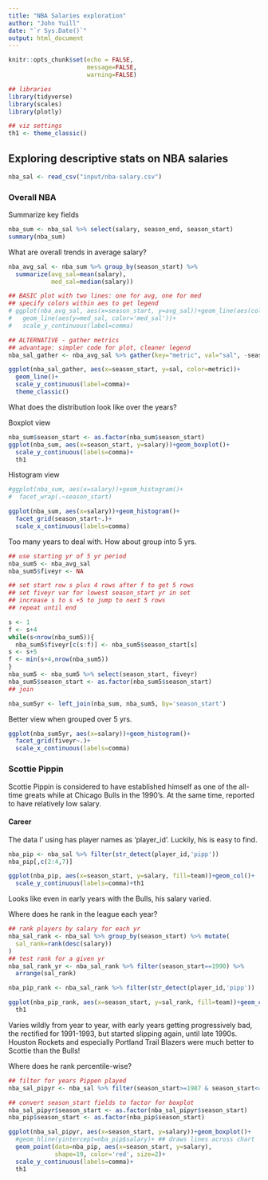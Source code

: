 ```yaml
---
title: "NBA Salaries exploration"
author: "John Yuill"
date: "`r Sys.Date()`"
output: html_document
---
```


```r
knitr::opts_chunk$set(echo = FALSE,
                      message=FALSE,
                      warning=FALSE)

## libraries
library(tidyverse)
library(scales)
library(plotly)

## viz settings
th1 <- theme_classic()

```

## Exploring descriptive stats on NBA salaries

```r
nba_sal <- read_csv("input/nba-salary.csv")

```

### Overall NBA

Summarize key fields

```r
nba_sum <- nba_sal %>% select(salary, season_end, season_start)
summary(nba_sum)
```

What are overall trends in average salary?

```r
nba_avg_sal <- nba_sum %>% group_by(season_start) %>% 
  summarize(avg_sal=mean(salary),
            med_sal=median(salary))
```

```r
## BASIC plot with two lines: one for avg, one for med
## specify colors within aes to get legend
# ggplot(nba_avg_sal, aes(x=season_start, y=avg_sal))+geom_line(aes(color='avg_sal'))+
#   geom_line(aes(y=med_sal, color='med_sal'))+
#   scale_y_continuous(label=comma)

## ALTERNATIVE - gather metrics
## advantage: simpler code for plot, cleaner legend
nba_sal_gather <- nba_avg_sal %>% gather(key="metric", val="sal", -season_start)

ggplot(nba_sal_gather, aes(x=season_start, y=sal, color=metric))+
  geom_line()+
  scale_y_continuous(label=comma)+
  theme_classic()

```

What does the distribution look like over the years?

Boxplot view

```r
nba_sum$season_start <- as.factor(nba_sum$season_start) 
ggplot(nba_sum, aes(x=season_start, y=salary))+geom_boxplot()+
  scale_y_continuous(labels=comma)+
  th1

```

Histogram view

```r

#ggplot(nba_sum, aes(x=salary))+geom_histogram()+
#  facet_wrap(.~season_start)

ggplot(nba_sum, aes(x=salary))+geom_histogram()+
  facet_grid(season_start~.)+
  scale_x_continuous(labels=comma)

```

Too many years to deal with. How about group into 5 yrs.

```r
## use starting yr of 5 yr period
nba_sum5 <- nba_avg_sal
nba_sum5$fiveyr <- NA

## set start row s plus 4 rows after f to get 5 rows
## set fiveyr var for lowest season_start yr in set
## increase s to s +5 to jump to next 5 rows
## repeat until end

s <- 1
f <- s+4
while(s<nrow(nba_sum5)){
  nba_sum5$fiveyr[c(s:f)] <- nba_sum5$season_start[s]
s <- s+5
f <- min(s+4,nrow(nba_sum5))
}
nba_sum5 <- nba_sum5 %>% select(season_start, fiveyr)
nba_sum5$season_start <- as.factor(nba_sum5$season_start)
## join

nba_sum5yr <- left_join(nba_sum, nba_sum5, by='season_start')

```

Better view when grouped over 5 yrs. 

```r
ggplot(nba_sum5yr, aes(x=salary))+geom_histogram()+
  facet_grid(fiveyr~.)+
  scale_x_continuous(labels=comma)
```

### Scottie Pippin

Scottie Pippin is considered to have established himself as one of the all-time greats while at Chicago Bulls in the 1990's. At the same time, reported to have relatively low salary.

#### Career

The data I' using has player names as 'player_id'. Luckily, his is easy to find.

```r
nba_pip <- nba_sal %>% filter(str_detect(player_id,'pipp'))
nba_pip[,c(2:4,7)]
```

```r
ggplot(nba_pip, aes(x=season_start, y=salary, fill=team))+geom_col()+
  scale_y_continuous(labels=comma)+th1

```

Looks like even in early years with the Bulls, his salary varied.

Where does he rank in the league each year?

```r
## rank players by salary for each yr
nba_sal_rank <- nba_sal %>% group_by(season_start) %>% mutate(
  sal_rank=rank(desc(salary))
)
## test rank for a given yr
nba_sal_rank_yr <- nba_sal_rank %>% filter(season_start==1990) %>%
  arrange(sal_rank)
```

```r
nba_pip_rank <- nba_sal_rank %>% filter(str_detect(player_id,'pipp'))

ggplot(nba_pip_rank, aes(x=season_start, y=sal_rank, fill=team))+geom_col()+
  th1
```

Varies wildly from year to year, with early years getting progressively bad, the rectified for 1991-1993, but started slipping again, until late 1990s. Houston Rockets and especially Portland Trail Blazers were much better to Scottie than the Bulls!

Where does he rank percentile-wise?

```r
## filter for years Pippen played
nba_sal_pipyr <- nba_sal %>% filter(season_start>=1987 & season_start<=2004)

## convert season_start fields to factor for boxplot
nba_sal_pipyr$season_start <- as.factor(nba_sal_pipyr$season_start)
nba_pip$season_start <- as.factor(nba_pip$season_start)

ggplot(nba_sal_pipyr, aes(x=season_start, y=salary))+geom_boxplot()+
  #geom_hline(yintercept=nba_pip$salary)+ ## draws lines across chart
  geom_point(data=nba_pip, aes(x=season_start, y=salary), 
             shape=19, color='red', size=2)+
  scale_y_continuous(labels=comma)+
  th1
```

